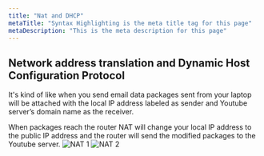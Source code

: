 ```yaml
---
title: "Nat and DHCP"
metaTitle: "Syntax Highlighting is the meta title tag for this page"
metaDescription: "This is the meta description for this page"
---
```


## Network address translation and Dynamic Host Configuration Protocol

It's kind of like when you send email data packages sent from your laptop will be attached with the local IP address labeled as sender and Youtube server’s domain name as the receiver. 

When packages reach the router NAT will change your local IP address to the public IP address and the router will send the modified packages to the Youtube server.
![NAT 1](/img/linux/network/nat-1.png)
![NAT 2](/img/linux/network/nat-2.png)

